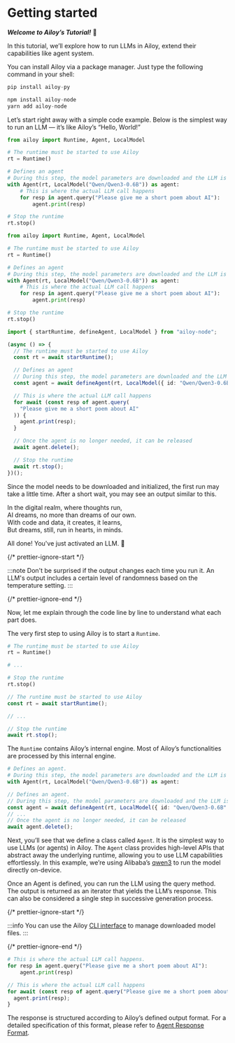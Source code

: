 # Getting started

**_Welcome to Ailoy’s Tutorial!_** 🤗

In this tutorial, we’ll explore how to run LLMs in Ailoy, extend their
capabilities like agent system.

You can install Ailoy via a package manager. Just type the following command in
your shell:

<CodeTabs>

```python
pip install ailoy-py
```

```typescript
npm install ailoy-node
yarn add ailoy-node
```

</CodeTabs>

Let’s start right away with a simple code example. Below is the simplest way to
run an LLM — it’s like Ailoy’s “Hello, World!”

```python showLineNumbers
from ailoy import Runtime, Agent, LocalModel

# The runtime must be started to use Ailoy
rt = Runtime()

# Defines an agent
# During this step, the model parameters are downloaded and the LLM is set up for execution
with Agent(rt, LocalModel("Qwen/Qwen3-0.6B")) as agent:
    # This is where the actual LLM call happens
    for resp in agent.query("Please give me a short poem about AI"):
        agent.print(resp)

# Stop the runtime
rt.stop()
```

<CodeTabs>

```python
from ailoy import Runtime, Agent, LocalModel

# The runtime must be started to use Ailoy
rt = Runtime()

# Defines an agent
# During this step, the model parameters are downloaded and the LLM is set up for execution
with Agent(rt, LocalModel("Qwen/Qwen3-0.6B")) as agent:
    # This is where the actual LLM call happens
    for resp in agent.query("Please give me a short poem about AI"):
        agent.print(resp)

# Stop the runtime
rt.stop()
```

```typescript
import { startRuntime, defineAgent, LocalModel } from "ailoy-node";

(async () => {
  // The runtime must be started to use Ailoy
  const rt = await startRuntime();

  // Defines an agent
  // During this step, the model parameters are downloaded and the LLM is set up for execution
  const agent = await defineAgent(rt, LocalModel({ id: "Qwen/Qwen3-0.6B" }));

  // This is where the actual LLM call happens
  for await (const resp of agent.query(
    "Please give me a short poem about AI"
  )) {
    agent.print(resp);
  }

  // Once the agent is no longer needed, it can be released
  await agent.delete();

  // Stop the runtime
  await rt.stop();
})();
```

</CodeTabs>

Since the model needs to be downloaded and initialized, the first run may take a
little time. After a short wait, you may see an output similar to this.

<TerminalBox>

In the digital realm, where thoughts run,  
AI dreams, no more than dreams of our own.  
With code and data, it creates, it learns,  
But dreams, still, run in hearts, in minds.

</TerminalBox>

All done! You've just activated an LLM. 🎉

{/* prettier-ignore-start */}

:::note 
Don't be surprised if the output changes each time you run it. An LLM's
output includes a certain level of randomness based on the temperature setting.
:::

{/* prettier-ignore-end */}

Now, let me explain through the code line by line to understand what each part
does.

The very first step to using Ailoy is to start a `Runtime`.

<CodeTabs>

```python
# The runtime must be started to use Ailoy
rt = Runtime()

# ...

# Stop the runtime
rt.stop()
```

```typescript
// The runtime must be started to use Ailoy
const rt = await startRuntime();

// ...

// Stop the runtime
await rt.stop();
```

</CodeTabs>

The `Runtime` contains Ailoy’s internal engine. Most of Ailoy’s functionalities
are processed by this internal engine.

<CodeTabs>

```python
# Defines an agent.
# During this step, the model parameters are downloaded and the LLM is set up for execution
with Agent(rt, LocalModel("Qwen/Qwen3-0.6B")) as agent:
```

```typescript
// Defines an agent.
// During this step, the model parameters are downloaded and the LLM is set up for execution
const agent = await defineAgent(rt, LocalModel({ id: "Qwen/Qwen3-0.6B" }));
// ...
// Once the agent is no longer needed, it can be released
await agent.delete();
```

</CodeTabs>

Next, you’ll see that we define a class called `Agent`. It is the simplest way
to use LLMs (or agents) in Ailoy. The `Agent` class provides high-level APIs
that abstract away the underlying runtime, allowing you to use LLM capabilities
effortlessly. In this example, we’re using Alibaba’s
[qwen3](https://github.com/QwenLM/Qwen3) to run the model directly on-device.

Once an Agent is defined, you can run the LLM using the query method. The output
is returned as an iterator that yields the LLM’s response. This can also be
considered a single step in successive generation process.

{/* prettier-ignore-start */}

:::info
You can use the Ailoy
[CLI interface](../concepts/command-line-interfaces) to manage downloaded model
files. 
:::

{/* prettier-ignore-end */}

<CodeTabs>

```python
# This is where the actual LLM call happens.
for resp in agent.query("Please give me a short poem about AI"):
    agent.print(resp)
```

```typescript
// This is where the actual LLM call happens
for await (const resp of agent.query("Please give me a short poem about AI")) {
  agent.print(resp);
}
```

</CodeTabs>

The response is structured according to Ailoy’s defined output format. For a
detailed specification of this format, please refer to
[Agent Response Format](../concepts/agent-response-format).
